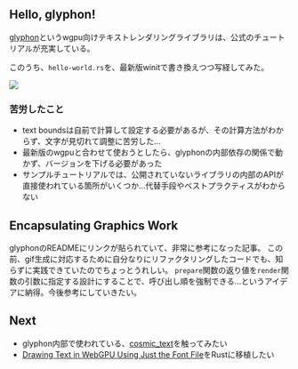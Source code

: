 
## Hello, glyphon!

[glyphon](https://docs.rs/glyphon/latest/glyphon/)というwgpu向けテキストレンダリングライブラリは、公式のチュートリアルが充実している。

<LinkPreview id="https://github.com/grovesNL/glyphon/blob/main/examples" />

このうち、`hello-world.rs`を、最新版winitで書き換えつつ写経してみた。

<LinkPreview id="https://github.com/tetracalibers/wgpu-practice-ground/pull/17" />

![](../../../assets/daily/2024-08-06/scshot-hello-glyphon.png)

### 苦労したこと

- text boundsは自前で計算して設定する必要があるが、その計算方法がわからず、文字が見切れて調整に苦労した…
- 最新版のwgpuと合わせて使おうとしたら、glyphonの内部依存の関係で動かず、バージョンを下げる必要があった
- サンプルチュートリアルでは、公開されていないライブラリの内部のAPIが直接使われている箇所がいくつか…代替手段やベストプラクティスがわからない

## Encapsulating Graphics Work

<LinkPreview id="https://github.com/gfx-rs/wgpu/wiki/Encapsulating-Graphics-Work" />

glyphonのREADMEにリンクが貼られていて、非常に参考になった記事。
この前、gif生成に対応するために自分なりにリファクタリングしたコードでも、知らずに実践できていたのでちょっとうれしい。
`prepare`関数の返り値を`render`関数の引数に指定する設計にすることで、呼び出し順を強制できる…というアイデアに納得。今後参考にしていきたい。

## Next

- glyphon内部で使われている、[cosmic_text](https://docs.rs/cosmic-text/latest/cosmic_text/index.html)を触ってみたい
- [Drawing Text in WebGPU Using Just the Font File](https://tchayen.com/drawing-text-in-webgpu-using-just-the-font-file)をRustに移植したい

